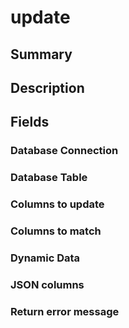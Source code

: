 
# update

## Summary

<Tooltip components={props.components} />

## Description

<Description components={props.components} />

## Fields

### Database Connection

<Field0 components={props.components} />

### Database Table

<Field1 components={props.components} />

### Columns to update

<Field2 components={props.components} />

### Columns to match

<Field3 components={props.components} />

### Dynamic Data

<Field4 components={props.components} />

### JSON columns

<Field5 components={props.components} />

### Return error message

<Field6 components={props.components} />

